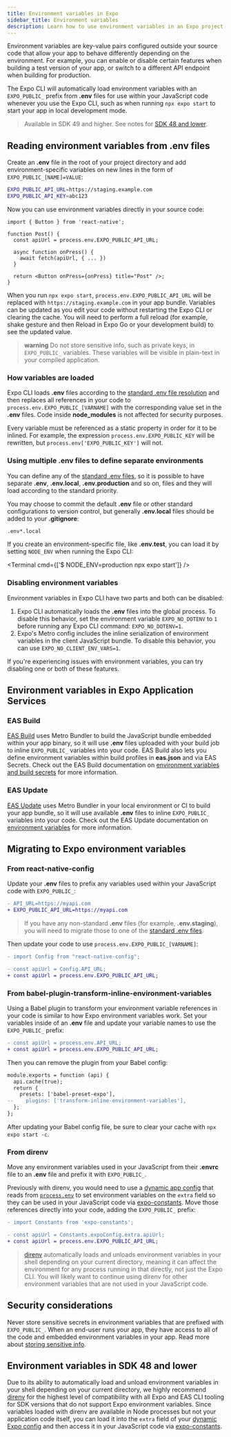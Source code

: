 ```yaml
---
title: Environment variables in Expo
sidebar_title: Environment variables
description: Learn how to use environment variables in an Expo project.
---
```



Environment variables are key-value pairs configured outside your source code that allow your app to behave differently depending on the environment. For example, you can enable or disable certain features when building a test version of your app, or switch to a different API endpoint when building for production.

The Expo CLI will automatically load environment variables with an `EXPO_PUBLIC_` prefix from **.env** files for use within your JavaScript code whenever you use the Expo CLI, such as when running `npx expo start` to start your app in local development mode.

> Available in SDK 49 and higher. See notes for [SDK 48 and lower](#environment-variables-in-sdk-48-and-lower).

## Reading environment variables from .env files

Create an **.env** file in the root of your project directory and add environment-specific variables on new lines in the form of `EXPO_PUBLIC_[NAME]=VALUE`:

```bash .env
EXPO_PUBLIC_API_URL=https://staging.example.com
EXPO_PUBLIC_API_KEY=abc123
```

Now you can use environment variables directly in your source code:

```tsx
import { Button } from 'react-native';

function Post() {
  const apiUrl = process.env.EXPO_PUBLIC_API_URL;

  async function onPress() {
    await fetch(apiUrl, { ... })
  }

  return <Button onPress={onPress} title="Post" />;
}
```

When you run `npx expo start`, `process.env.EXPO_PUBLIC_API_URL` will be replaced with `https://staging.example.com` in your app bundle. Variables can be updated as you edit your code without restarting the Expo CLI or clearing the cache. You will need to perform a full reload (for example, shake gesture and then Reload in Expo Go or your development build) to see the updated value.

> **warning** Do not store sensitive info, such as private keys, in `EXPO_PUBLIC_` variables. These variables will be visible in plain-text in your compiled application.

### How variables are loaded

Expo CLI loads **.env** files according to the [standard .env file resolution](https://github.com/bkeepers/dotenv/blob/c6e583a/README.md#what-other-env-files-can-i-use) and then replaces all references in your code to `process.env.EXPO_PUBLIC_[VARNAME]` with the corresponding value set in the **.env** files. Code inside **node_modules** is not affected for security purposes.

Every variable must be referenced as a static property in order for it to be inlined. For example, the expression `process.env.EXPO_PUBLIC_KEY` will be rewritten, but `process.env['EXPO_PUBLIC_KEY']` will not.

### Using multiple .env files to define separate environments

You can define any of the [standard .env files](https://github.com/bkeepers/dotenv/blob/c6e583a/README.md#what-other-env-files-can-i-use), so it is possible to have separate **.env**, **.env.local**, **.env.production** and so on, files and they will load according to the standard priority.

You may choose to commit the default **.env** file or other standard configurations to version control, but generally **.env.local** files should be added to your **.gitignore**:

```bash .gitignore
.env*.local
```

If you create an environment-specific file, like **.env.test**, you can load it by setting `NODE_ENV` when running the Expo CLI:

<Terminal cmd={['$ NODE_ENV=production npx expo start']} />

### Disabling environment variables

Environment variables in Expo CLI have two parts and both can be disabled:

1. Expo CLI automatically loads the **.env** files into the global process. To disable this behavior, set the environment variable `EXPO_NO_DOTENV` to `1` before running any Expo CLI command: `EXPO_NO_DOTENV=1`.
2. Expo's Metro config includes the inline serialization of environment variables in the client JavaScript bundle. To disable this behavior, you can use `EXPO_NO_CLIENT_ENV_VARS=1`.

If you're experiencing issues with environment variables, you can try disabling one or both of these features.

## Environment variables in Expo Application Services

### EAS Build

[EAS Build](/build/introduction/) uses Metro Bundler to build the JavaScript bundle embedded within your app binary, so it will use **.env** files uploaded with your build job to inline `EXPO_PUBLIC_` variables into your code. EAS Build also lets you define environment variables within build profiles in **eas.json** and via EAS Secrets. Check out the EAS Build documentation on [environment variables and build secrets](/build-reference/variables.mdx) for more information.

### EAS Update

[EAS Update](/eas-update/introduction) uses Metro Bundler in your local environment or CI to build your app bundle, so it will use available **.env** files to inline `EXPO_PUBLIC_` variables into your code. Check out the EAS Update documentation on [environment variables](/eas-update/environment-variables/) for more information.

## Migrating to Expo environment variables

### From react-native-config

Update your **.env** files to prefix any variables used within your JavaScript code with `EXPO_PUBLIC_`:

```diff .env
- API_URL=https://myapi.com
+ EXPO_PUBLIC_API_URL=https://myapi.com
```

> If you have any non-standard **.env** files (for example, **.env.staging**), you will need to migrate those to one of the [standard .env files](https://github.com/bkeepers/dotenv/blob/c6e583a/README.md#what-other-env-files-can-i-use).

Then update your code to use `process.env.EXPO_PUBLIC_[VARNAME]`:

```diff
- import Config from "react-native-config";

- const apiUrl = Config.API_URL;
+ const apiUrl = process.env.EXPO_PUBLIC_API_URL;
```

### From babel-plugin-transform-inline-environment-variables

Using a Babel plugin to transform your environment variable references in your code is similar to how Expo environment variables work. Set your variables inside of an **.env** file and update your variable names to use the `EXPO_PUBLIC_` prefix:

```diff
- const apiUrl = process.env.API_URL;
+ const apiUrl = process.env.EXPO_PUBLIC_API_URL;
```

Then you can remove the plugin from your Babel config:

```diff babel.config.js
module.exports = function (api) {
  api.cache(true);
  return {
    presets: ['babel-preset-expo'],
--    plugins: ['transform-inline-environment-variables'],
  };
};
```

After updating your Babel config file, be sure to clear your cache with `npx expo start -c`.

### From direnv

Move any environment variables used in your JavaScript from their **.envrc** file to an **.env** file and prefix it with `EXPO_PUBLIC_`.

Previously with direnv, you would need to use a [dynamic app config](/versions/latest/config/app/#app-config) that reads from [`process.env`](https://nodejs.org/dist/latest/docs/api/process.html#process_process_env) to set environment variables on the `extra` field so they can be used in your JavaScript code via [expo-constants](/versions/latest/sdk/constants). Move those references directly into your code, adding the `EXPO_PUBLIC_` prefix:

```diff
- import Constants from 'expo-constants';

- const apiUrl = Constants.expoConfig.extra.apiUrl;
+ const apiUrl = process.env.EXPO_PUBLIC_API_URL;
```

> [direnv](https://direnv.net/) automatically loads and unloads environment variables in your shell depending on your current directory, meaning it can affect the environment for any process running in that directly, not just the Expo CLI. You will likely want to continue using direnv for other environment variables that are not used in your JavaScript code.

## Security considerations

Never store sensitive secrets in environment variables that are prefixed with `EXPO_PUBLIC_`. When an end-user runs your app, they have access to all of the code and embedded environment variables in your app. Read more about [storing sensitive info](https://reactnative.dev/docs/security#storing-sensitive-info).

## Environment variables in SDK 48 and lower

Due to its ability to automatically load and unload environment variables in your shell depending on your current directory, we highly recommend [direnv](https://direnv.net/) for the highest level of compatibility with all Expo and EAS CLI tooling for SDK versions that do not support Expo environment variables. Since variables loaded with direnv are available in Node processes but not your application code itself, you can load it into the `extra` field of your [dynamic Expo config](/versions/latest/config/app/#app-config) and then access it in your JavaScript code via [expo-constants](/versions/latest/sdk/constants).
